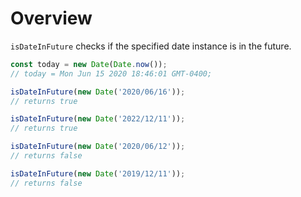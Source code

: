 <Meta title="Modules|Validation/isDateInFuture" />

# Overview

`isDateInFuture` checks if the specified date instance is in the future.

```js
const today = new Date(Date.now());
// today = Mon Jun 15 2020 18:46:01 GMT-0400;

isDateInFuture(new Date('2020/06/16'));
// returns true

isDateInFuture(new Date('2022/12/11'));
// returns true

isDateInFuture(new Date('2020/06/12'));
// returns false

isDateInFuture(new Date('2019/12/11'));
// returns false
```
